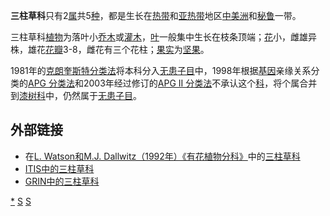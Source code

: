 {{Automatic taxobox
| taxon = Julianiaceae
| image = 
| image_caption = 
| authority = Hemsl., 1906
| subdivision_ranks = [[属|属]]
| subdivision = 
* [[三柱草属|三柱草属]] (''Amphipterygium''、''Juliana'')
*''[[Orthopterygium|Orthopterygium]]''
}}
'''三柱草科'''只有2[[属|属]]共5[[种|种]]，都是生长在[[热带|热带]]和[[亚热带|亚热带]]地区[[中美洲|中美洲]]和[[秘鲁|秘鲁]]一带。

三柱草科[[植物|植物]]为落叶小[[乔木|乔木]]或[[灌木|灌木]]，[[叶|叶]]一般集中生长在枝条顶端；[[花|花]]小，雌雄异株，雄花[[花瓣|花瓣]]3-8，雌花有三个花柱；[[果实|果实]]为[[坚果|坚果]]。
 
1981年的[[克朗奎斯特分类法|克朗奎斯特分类法]]将本科分入[[无患子目|无患子目]]中，1998年根据[[基因|基因]]亲缘关系分类的[[APG_分类法|APG 分类法]]和2003年经过修订的[[APG_II_分类法|APG II 分类法]]不承认这个[[科|科]]，将个属合并到[[漆树科|漆树科]]中，仍然属于[[无患子目|无患子目]]。

== 外部链接 ==
* 在[https://web.archive.org/web/20070103200438/http://delta-intkey.com/angio/ L. Watson和M.J. Dallwitz（1992年）《有花植物分科》]中的[http://delta-intkey.com/angio/www/julianac.htm 三柱草科]{{Wayback|url=http://delta-intkey.com/angio/ |date=20070103200438 }}
*[http://www.cbif.gc.ca/pls/itisca/next?taxa=&p_format=&p_ifx=&p_lang=fr&v_tsn=28824 ITIS中的三柱草科]{{dead link|date=2017年11月 |bot=InternetArchiveBot |fix-attempted=yes }}
*[https://web.archive.org/web/20090120034243/http://www.ars-grin.gov/cgi-bin/npgs/html/family.pl?596 GRIN中的三柱草科]
{{Taxonbar|from=Q1017221}}

[[Category:三柱草科|*]]
[[Category:植物科名|S]]
[[Category:无患子目|S]]